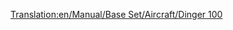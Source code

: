 [[Translation:en/Manual/Base Set/Aircraft/Dinger 100]]

{{en/Manual/Base Set/Aircraft/Aircraft|Cost=34.863 (69,726)
|Speed=947 kph (592 MPH)
|Annual=4.078 (8,156)
|Designed=1986
|Lifespan=20
|Capacity=85 passengers & 10 bags of mail
|Description=Standard jet plane, this fast plane will work on small airports and the commuter airport.
|Real-lifeWikilink=Fokker F100
|Real-life=Fokker 100
}}